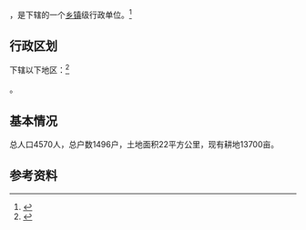 {{中国乡级行政区|14/01/08/202/000}}

'''{{PAGENAMEBASE}}'''，是{{PRC admin/fullname|14/01/08/202/000|3}}下辖的一个[[乡镇|乡镇]]级行政单位。<ref>{{PRC admin/ref sgc|{{PRC admin/parent|14/01/08/202/000}}}}</ref>

== 行政区划 ==

{{PAGENAMEBASE}}下辖以下地区：<ref>{{PRC admin/ref sgc|14/01/08/202/000}}</ref>

{{PRC admin/children|14/01/08/202/000}}。

== 基本情况 ==
总人口4570人，总户数1496户，土地面积22平方公里，现有耕地13700亩。
== 参考资料 ==

{{reflist}}

{{行政区划小作品}}
{{PRC admin/navcat|14/01/08/202/000}}